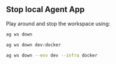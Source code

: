## Stop local Agent App

Play around and stop the workspace using:

<CodeGroup>

```bash terminal
ag ws down
```

```bash shorthand
ag ws down dev:docker
```

```bash full options
ag ws down --env dev --infra docker
```

</CodeGroup>
